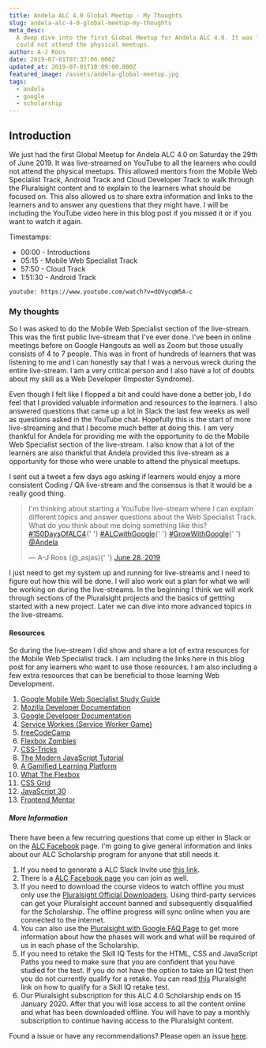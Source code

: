 ```yaml
---
title: Andela ALC 4.0 Global Meetup - My Thoughts
slug: andela-alc-4-0-global-meetup-my-thoughts
meta_desc:
  A deep dive into the first Global Meetup for Andela ALC 4.0. It was live-streamed on YouTube to all the learners who
  could not attend the physical meetups.
author: A-J Roos
date: 2019-07-01T07:37:00.000Z
updated_at: 2019-07-01T10:09:00.000Z
featured_image: /assets/andela-global-meetup.jpg
tags:
  - andela
  - google
  - scholarship
---
```


## Introduction

We just had the first Global Meetup for Andela ALC 4.0 on Saturday the 29th of June 2019. It was live-streamed on
YouTube to all the learners who could not attend the physical meetups. This allowed mentors from the Mobile Web
Specialist Track, Android Track and Cloud Developer Track to walk through the Pluralsight content and to explain to the
learners what should be focused on. This also allowed us to share extra information and links to the learners and to
answer any questions that they might have. I will be including the YouTube video here in this blog post if you missed it
or if you want to watch it again.

Timestamps:

- 00:00 - Introductions
- 05:15 - Mobile Web Specialist Track
- 57:50 - Cloud Track
- 1:51:30 - Android Track

`youtube: https://www.youtube.com/watch?v=dOVycqW5A-c`

### My thoughts

So I was asked to do the Mobile Web Specialist section of the live-stream. This was the first public live-stream that
I've ever done. I've been in online meetings before on Google Hangouts as well as Zoom but those usually consists of 4
to 7 people. This was in front of hundreds of learners that was listening to me and I can honestly say that I was a
nervous wreck during the entire live-stream. I am a very critical person and I also have a lot of doubts about my skill
as a Web Developer (Imposter Syndrome).

Even though I felt like I flopped a bit and could have done a better job, I do feel that I provided valuable information
and resources to the learners. I also answered questions that came up a lot in Slack the last few weeks as well as
questions asked in the YouTube chat. Hopefully this is the start of more live-streaming and that I become much better at
doing this. I am very thankful for Andela for providing me with the opportunity to do the Mobile Web Specialist section
of the live-stream. I also know that a lot of the learners are also thankful that Andela provided this live-stream as a
opportunity for those who were unable to attend the physical meetups.

I sent out a tweet a few days ago asking if learners would enjoy a more consistent Coding / QA live-stream and the
consensus is that it would be a really good thing.

<blockquote class="twitter-tweet" data-lang="en">
  <p lang="en" dir="ltr">
    I&#39;m thinking about starting a YouTube live-stream where I can explain different topics and answer questions
    about the Web Specialist Track. What do you think about me doing something like this?
    <a href="https://twitter.com/hashtag/150DaysOfALC4?src=hash&amp;ref_src=twsrc%5Etfw">#150DaysOfALC4</a>{' '}
    <a href="https://twitter.com/hashtag/ALCwithGoogle?src=hash&amp;ref_src=twsrc%5Etfw">#ALCwithGoogle</a>{' '}
    <a href="https://twitter.com/hashtag/GrowWithGoogle?src=hash&amp;ref_src=twsrc%5Etfw">#GrowWithGoogle</a>{' '}
    <a href="https://twitter.com/Andela?ref_src=twsrc%5Etfw">@Andela</a>
  </p>
  &mdash; A-J Roos (@_asjas){' '}
  <a href="https://twitter.com/_asjas/status/1144666055882809344?ref_src=twsrc%5Etfw">June 28, 2019</a>
</blockquote>

I just need to get my system up and running for live-streams and I need to figure out how this will be done. I will also
work out a plan for what we will be working on during the live-streams. In the beginning I think we will work through
sections of the Pluralsight projects and the basics of gettting started with a new project. Later we can dive into more
advanced topics in the live-streams.

#### Resources

So during the live-stream I did show and share a lot of extra resources for the Mobile Web Specialist track. I am
including the links here in this blog post for any learners who want to use those resources. I am also including a few
extra resources that can be beneficial to those learning Web Development.

1. [Google Mobile Web Specialist Study Guide](https://developers.google.com/training/certification/mobile-web-specialist/study-guide/)
2. [Mozilla Developer Documentation](https://developer.mozilla.org/en-US/)
3. [Google Developer Documentation](https://developers.google.com/)
4. [Service Workies (Service Worker Game)](https://serviceworkies.mastery.games)
5. [freeCodeCamp](https://learn.freecodecamp.org)
6. [Flexbox Zombies](https://flexboxzombies.com/p/flexbox-zombies)
7. [CSS-Tricks](https://css-tricks.com/)
8. [The Modern JavaScript Tutorial](http://javascript.info/)
9. [A Gamified Learning Platform](https://mentored.dev)
10. [What The Flexbox](https://flexbox.io/)
11. [CSS Grid](https://cssgrid.io/)
12. [JavaScript 30](https://javascript30.com/)
13. [Frontend Mentor](https://www.frontendmentor.io)

##### More Information

There have been a few recurring questions that come up either in Slack or on the
[ALC Facebook](https://www.facebook.com/groups/362243964404032/?fref=nf) page. I'm going to give general information and
links about our ALC Scholarship program for anyone that still needs it.

1. If you need to generate a ALC Slack Invite use [this link](https://alc4slack-invite.firebaseapp.com/).
2. There is a [ALC Facebook page](https://www.facebook.com/groups/362243964404032/?fref=nf) you can join as well.
3. If you need to download the course videos to watch offline you must only use the
   [Pluralsight Official Downloaders](https://www.pluralsight.com/product/downloads). Using third-party services can get
   your Pluralsight account banned and subsequently disqualified for the Scholarship. The offline progress will sync
   online when you are connected to the internet.
4. You can also use the [Pluralsight with Google FAQ Page](https://help.pluralsight.com/help/grow-with-google-andela) to
   get more information about how the phases will work and what will be required of us in each phase of the Scholarship.
5. If you need to retake the Skill IQ Tests for the HTML, CSS and JavaScript Paths you need to make sure that you are
   confident that you have studied for the test. If you do not have the option to take an IQ test then you do not
   currently qualify for a retake. You can read
   [this](https://help.pluralsight.com/help/how-can-i-re-measure-my-skill-iq) Pluralsight link on how to qualify for a
   Skill IQ retake test.
6. Our Pluralsight subscription for this ALC 4.0 Scholarship ends on 15 January 2020. After that you will lose access to
   all the content online and what has been downloaded offline. You will have to pay a monthly subscription to continue
   having access to the Pluralsight content.

Found a issue or have any recommendations? Please open an issue
[here](https://github.com/Asjas/Personal-Website/issues).
